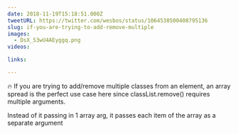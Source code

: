 ```yaml
---
date: 2018-11-19T15:18:51.000Z
tweetURL: https://twitter.com/wesbos/status/1064538500408795136
slug: if-you-are-trying-to-add-remove-multiple
images:
  - DsX_53wU4AEyggq.png
videos:

links:

---
```

🔥 If you are trying to add/remove multiple classes from an element, an array spread is the perfect use case here since classList.remove() requires multiple arguments.

Instead of it passing in 1 array arg, it passes each item of the array as a separate argument
